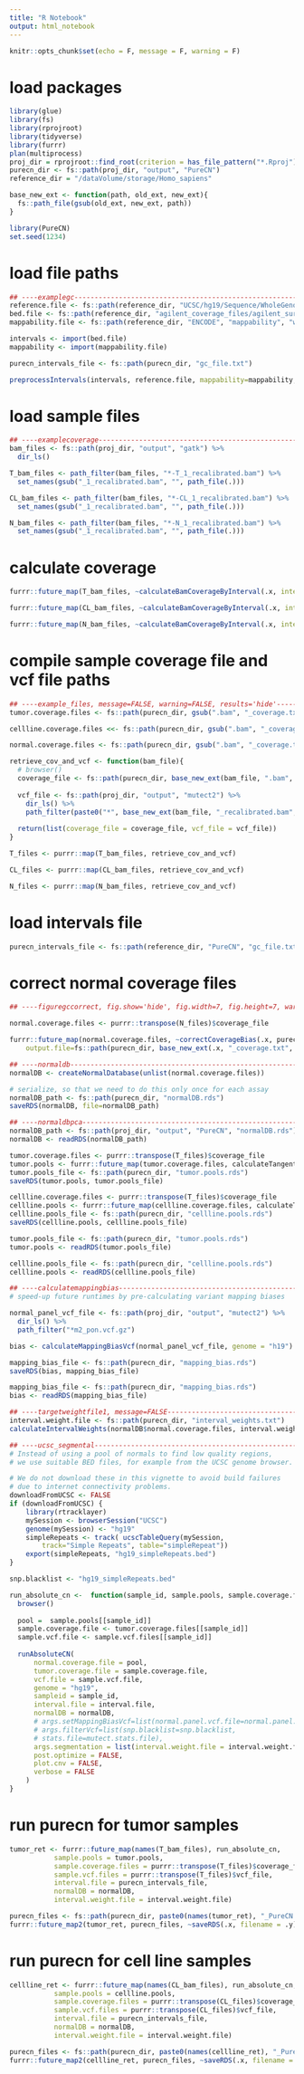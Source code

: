 ```yaml
---
title: "R Notebook"
output: html_notebook
---
```


```r
knitr::opts_chunk$set(echo = F, message = F, warning = F)
```

# load packages

```r
library(glue)
library(fs)
library(rprojroot)
library(tidyverse)
library(furrr)
plan(multiprocess)
proj_dir = rprojroot::find_root(criterion = has_file_pattern("*.Rproj"))
purecn_dir <- fs::path(proj_dir, "output", "PureCN")
reference_dir = "/dataVolume/storage/Homo_sapiens"

base_new_ext <- function(path, old_ext, new_ext){
  fs::path_file(gsub(old_ext, new_ext, path))
}

library(PureCN)
set.seed(1234)
```

# load file paths

```r
## ----examplegc-------------------------------------------------------------
reference.file <- fs::path(reference_dir, "UCSC/hg19/Sequence/WholeGenomeFasta/genome.fa")
bed.file <- fs::path(reference_dir, "agilent_coverage_files/agilent_sureselect_v5_regions.bed")
mappability.file <- fs::path(reference_dir, "ENCODE", "mappability", "wgEncodeCrgMapabilityAlign100mer.bigWig")

intervals <- import(bed.file)
mappability <- import(mappability.file)

purecn_intervals_file <- fs::path(purecn_dir, "gc_file.txt")
```


```r
preprocessIntervals(intervals, reference.file, mappability=mappability, output.file = purecn_intervals_file)
```

# load sample files

```r
## ----examplecoverage-------------------------------------------------------
bam_files <- fs::path(proj_dir, "output", "gatk") %>% 
  dir_ls()

T_bam_files <- path_filter(bam_files, "*-T_1_recalibrated.bam") %>% 
  set_names(gsub("_1_recalibrated.bam", "", path_file(.)))

CL_bam_files <- path_filter(bam_files, "*-CL_1_recalibrated.bam") %>% 
  set_names(gsub("_1_recalibrated.bam", "", path_file(.)))

N_bam_files <- path_filter(bam_files, "*-N_1_recalibrated.bam") %>% 
  set_names(gsub("_1_recalibrated.bam", "", path_file(.)))
```

# calculate coverage

```r

furrr::future_map(T_bam_files, ~calculateBamCoverageByInterval(.x, interval.file = purecn_intervals_file, output.file = fs::path(purecn_dir, gsub(".bam", "_coverage.txt", fs::path_file(.x)))))

furrr::future_map(CL_bam_files, ~calculateBamCoverageByInterval(.x, interval.file = purecn_intervals_file, output.file = fs::path(purecn_dir, gsub(".bam", "_coverage.txt", fs::path_file(.x)))))

furrr::future_map(N_bam_files, ~calculateBamCoverageByInterval(.x, interval.file = purecn_intervals_file, output.file = fs::path(purecn_dir, gsub(".bam", "_coverage.txt", fs::path_file(.x)))))

```

# compile sample coverage file and vcf file paths

```r
## ----example_files, message=FALSE, warning=FALSE, results='hide'-----------
tumor.coverage.files <- fs::path(purecn_dir, gsub(".bam", "_coverage.txt", fs::path_file(T_bam_files)))

cellline.coverage.files <<- fs::path(purecn_dir, gsub(".bam", "_coverage.txt", fs::path_file(CL_bam_files)))

normal.coverage.files <- fs::path(purecn_dir, gsub(".bam", "_coverage.txt", fs::path_file(N_bam_files)))

retrieve_cov_and_vcf <- function(bam_file){
  # browser()
  coverage_file <- fs::path(purecn_dir, base_new_ext(bam_file, ".bam", "_coverage.txt"))
  
  vcf_file <- fs::path(proj_dir, "output", "mutect2") %>% 
    dir_ls() %>% 
    path_filter(paste0("*", base_new_ext(bam_file, "_recalibrated.bam", "_mutect2.vcf")))
  
  return(list(coverage_file = coverage_file, vcf_file = vcf_file))
}

T_files <- purrr::map(T_bam_files, retrieve_cov_and_vcf)

CL_files <- purrr::map(CL_bam_files, retrieve_cov_and_vcf)

N_files <- purrr::map(N_bam_files, retrieve_cov_and_vcf)

```

# load intervals file

```r
purecn_intervals_file <- fs::path(reference_dir, "PureCN", "gc_file.txt")
```

# correct normal coverage files

```r
## ----figuregccorrect, fig.show='hide', fig.width=7, fig.height=7, warning=FALSE----

normal.coverage.files <- purrr::transpose(N_files)$coverage_file

furrr::future_map(normal.coverage.files, ~correctCoverageBias(.x, purecn_intervals_file, 
    output.file=fs::path(purecn_dir, base_new_ext(.x, "_coverage.txt", "_normal_loess.txt")), plot.bias=TRUE))

```


```r
## ----normaldb--------------------------------------------------------------
normalDB <- createNormalDatabase(unlist(normal.coverage.files))

# serialize, so that we need to do this only once for each assay
normalDB_path <- fs::path(purecn_dir, "normalDB.rds")
saveRDS(normalDB, file=normalDB_path)
```


```r
## ----normaldbpca-----------------------------------------------------------
normalDB_path <- fs::path(proj_dir, "output", "PureCN", "normalDB.rds")
normalDB <- readRDS(normalDB_path)
```


```r
tumor.coverage.files <- purrr::transpose(T_files)$coverage_file
tumor.pools <- furrr::future_map(tumor.coverage.files, calculateTangentNormal, normalDB)
tumor.pools_file <- fs::path(purecn_dir, "tumor.pools.rds")
saveRDS(tumor.pools, tumor.pools_file)
```

```r
cellline.coverage.files <- purrr::transpose(T_files)$coverage_file
cellline.pools <- furrr::future_map(cellline.coverage.files, calculateTangentNormal, normalDB)
cellline.pools_file <- fs::path(purecn_dir, "cellline.pools.rds")
saveRDS(cellline.pools, cellline.pools_file)
```


```r
tumor.pools_file <- fs::path(purecn_dir, "tumor.pools.rds")
tumor.pools <- readRDS(tumor.pools_file)

cellline.pools_file <- fs::path(purecn_dir, "cellline.pools.rds")
cellline.pools <- readRDS(cellline.pools_file)
```


```r
## ----calculatemappingbias--------------------------------------------------
# speed-up future runtimes by pre-calculating variant mapping biases

normal_panel_vcf_file <- fs::path(proj_dir, "output", "mutect2") %>% 
  dir_ls() %>% 
  path_filter("*m2_pon.vcf.gz")

bias <- calculateMappingBiasVcf(normal_panel_vcf_file, genome = "h19")

mapping_bias_file <- fs::path(purecn_dir, "mapping_bias.rds")
saveRDS(bias, mapping_bias_file)
```


```r
mapping_bias_file <- fs::path(purecn_dir, "mapping_bias.rds")
bias <- readRDS(mapping_bias_file)
```


```r
## ----targetweightfile1, message=FALSE--------------------------------------
interval.weight.file <- fs::path(purecn_dir, "interval_weights.txt")
calculateIntervalWeights(normalDB$normal.coverage.files, interval.weight.file)
```


```r
## ----ucsc_segmental--------------------------------------------------------
# Instead of using a pool of normals to find low quality regions,
# we use suitable BED files, for example from the UCSC genome browser.

# We do not download these in this vignette to avoid build failures 
# due to internet connectivity problems.
downloadFromUCSC <- FALSE
if (downloadFromUCSC) {
    library(rtracklayer)
    mySession <- browserSession("UCSC")
    genome(mySession) <- "hg19"
    simpleRepeats <- track( ucscTableQuery(mySession, 
        track="Simple Repeats", table="simpleRepeat"))
    export(simpleRepeats, "hg19_simpleRepeats.bed")
}

snp.blacklist <- "hg19_simpleRepeats.bed"
```


```r
run_absolute_cn <-  function(sample_id, sample.pools, sample.coverage.files, sample.vcf.files, interval.file, normalDB, interval.weight.file) {
  browser()
  
  pool =  sample.pools[[sample_id]]
  sample.coverage.file <- tumor.coverage.files[[sample_id]]
  sample.vcf.file <- sample.vcf.files[[sample_id]]
  
  runAbsoluteCN(
      normal.coverage.file = pool,
      tumor.coverage.file = sample.coverage.file,
      vcf.file = sample.vcf.file,
      genome = "hg19",
      sampleid = sample_id,
      interval.file = interval.file,
      normalDB = normalDB,
      # args.setMappingBiasVcf=list(normal.panel.vcf.file=normal.panel.vcf.file),
      # args.filterVcf=list(snp.blacklist=snp.blacklist,
      # stats.file=mutect.stats.file),
      args.segmentation = list(interval.weight.file = interval.weight.file),
      post.optimize = FALSE,
      plot.cnv = FALSE,
      verbose = FALSE
    )
}
```

# run purecn for tumor samples

```r
tumor_ret <- furrr::future_map(names(T_bam_files), run_absolute_cn, 
           sample.pools = tumor.pools, 
           sample.coverage.files = purrr::transpose(T_files)$coverage_file, 
           sample.vcf.files = purrr::transpose(T_files)$vcf_file,
           interval.file = purecn_intervals_file,
           normalDB = normalDB,
           interval.weight.file = interval.weight.file)

purecn_files <- fs::path(purecn_dir, paste0(names(tumor_ret), "_PureCN.rds"))
furrr::future_map2(tumor_ret, purecn_files, ~saveRDS(.x, filename = .y))
```

# run purecn for cell line samples

```r
cellline_ret <- furrr::future_map(names(CL_bam_files), run_absolute_cn, 
           sample.pools = cellline.pools, 
           sample.coverage.files = purrr::transpose(CL_files)$coverage_file, 
           sample.vcf.files = purrr::transpose(CL_files)$vcf_file,
           interval.file = purecn_intervals_file,
           normalDB = normalDB,
           interval.weight.file = interval.weight.file)

purecn_files <- fs::path(purecn_dir, paste0(names(cellline_ret), "_PureCN.rds"))
furrr::future_map2(cellline_ret, purecn_files, ~saveRDS(.x, filename = .y))
```

